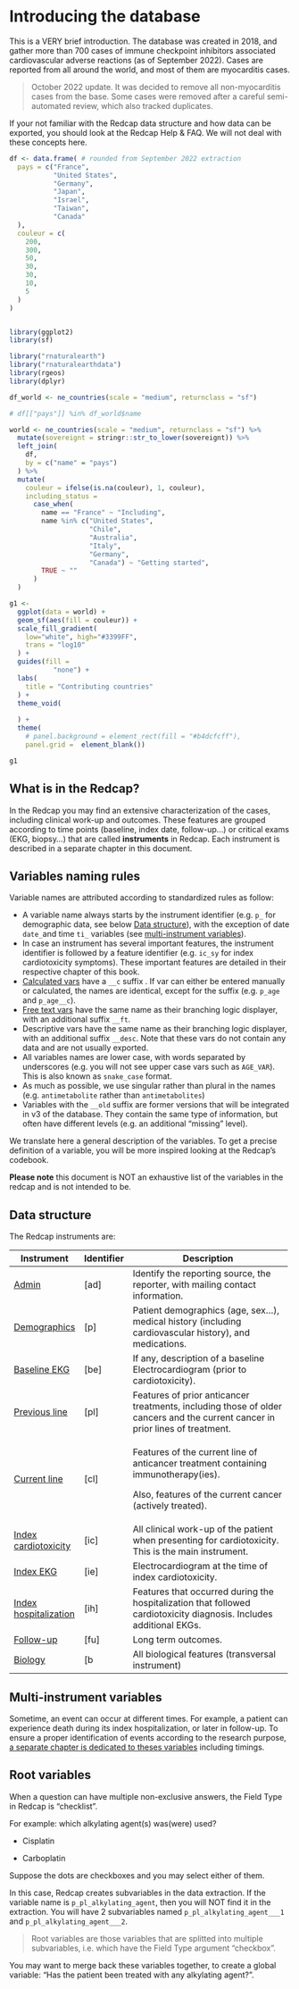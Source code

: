 # Introducing the database {#intro}

This is a VERY brief introduction. The database was created in 2018, and gather more than 700 cases of immune checkpoint inhibitors associated cardiovascular adverse reactions (as of September 2022). Cases are reported from all around the world, and most of them are myocarditis cases.

> October 2022 update. It was decided to remove all non-myocarditis cases from the base. Some cases were removed after a careful semi-automated review, which also tracked duplicates.

If your not familiar with the Redcap data structure and how data can be exported, you should look at the Redcap Help & FAQ. We will not deal with these concepts here.

```r

df <- data.frame( # rounded from September 2022 extraction
  pays = c("France",
           "United States",
           "Germany",
           "Japan",
           "Israel",
           "Taiwan",
           "Canada"
  ),
  couleur = c(
    200, 
    300,
    50,
    30,
    30,
    10,
    5
  )
)


library(ggplot2)
library(sf)

library("rnaturalearth")
library("rnaturalearthdata")
library(rgeos)
library(dplyr)

df_world <- ne_countries(scale = "medium", returnclass = "sf")

# df[["pays"]] %in% df_world$name

world <- ne_countries(scale = "medium", returnclass = "sf") %>% 
  mutate(sovereignt = stringr::str_to_lower(sovereignt)) %>% 
  left_join(
    df,
    by = c("name" = "pays")
  ) %>% 
  mutate(
    couleur = ifelse(is.na(couleur), 1, couleur),
    including_status = 
      case_when(
        name == "France" ~ "Including",
        name %in% c("United States",
                    "Chile",
                    "Australia",
                    "Italy",
                    "Germany",
                    "Canada") ~ "Getting started",
        TRUE ~ ""
      )
  )

g1 <- 
  ggplot(data = world) +
  geom_sf(aes(fill = couleur)) +
  scale_fill_gradient(
    low="white", high="#3399FF",
    trans = "log10"
  ) +
  guides(fill = 
           "none") +
  labs(
    title = "Contributing countries"
  ) +
  theme_void(
   
  ) +
  theme(
    # panel.background = element_rect(fill = "#b4dcfcff"),
    panel.grid =  element_blank())

g1
```

## What is in the Redcap?

In the Redcap you may find an extensive characterization of the cases, including clinical work-up and outcomes. These features are grouped according to time points (baseline, index date, follow-up...) or critical exams (EKG, biopsy...) that are called **instruments** in Redcap. Each instrument is described in a separate chapter in this document.

## Variables naming rules

Variable names are attributed according to standardized rules as follow:

-   A variable name always starts by the instrument identifier (e.g. `p_` for demographic data, see below [Data structure](#data_structure)), with the exception of date `date_`and time `ti_` variables (see [multi-instrument variables](#multi_instrument_var)).
-   In case an instrument has several important features, the instrument identifier is followed by a feature identifier (e.g. `ic_sy` for index cardiotoxicity symptoms). These important features are detailed in their respective chapter of this book.
-   [Calculated vars](#calc_manual_var) have a `__c` suffix . If var can either be entered manually or calculated, the names are identical, except for the suffix (e.g. `p_age` and `p_age__c`).
-   [Free text vars](#freetext_var) have the same name as their branching logic displayer, with an additional suffix `__ft`.
-   Descriptive vars have the same name as their branching logic displayer, with an additional suffix `__desc`. Note that these vars do not contain any data and are not usually exported.
-   All variables names are lower case, with words separated by underscores (e.g. you will not see upper case vars such as `AGE_VAR`). This is also known as `snake_case` format.
-   As much as possible, we use singular rather than plural in the names (e.g. `antimetabolite` rather than `antimetabolites`)
-   Variables with the `__old` suffix are former versions that will be integrated in v3 of the database. They contain the same type of information, but often have different levels (e.g. an additional "missing" level).

We translate here a general description of the variables. To get a precise definition of a variable, you will be more inspired looking at the Redcap's codebook.

**Please note** this document is NOT an exhaustive list of the variables in the redcap and is not intended to be.

## Data structure {#data_structure}

The Redcap instruments are:

+-----------------------------------+------------+-------------------------------------------------------------------------------------------------------------------------------+
| Instrument                        | Identifier | Description                                                                                                                   |
+===================================+============+===============================================================================================================================+
| [Admin](#admin)                   | [ad]       | Identify the reporting source, the reporter, with mailing contact information.                                                |
+-----------------------------------+------------+-------------------------------------------------------------------------------------------------------------------------------+
| [Demographics](#demo)             | [p]        | Patient demographics (age, sex...), medical history (including cardiovascular history), and medications.                      |
+-----------------------------------+------------+-------------------------------------------------------------------------------------------------------------------------------+
| [Baseline EKG](#ekg)              | [be]       | If any, description of a baseline Electrocardiogram (prior to cardiotoxicity).                                                |
+-----------------------------------+------------+-------------------------------------------------------------------------------------------------------------------------------+
| [Previous line](#previous_line)   | [pl]       | Features of prior anticancer treatments, including those of older cancers and the current cancer in prior lines of treatment. |
+-----------------------------------+------------+-------------------------------------------------------------------------------------------------------------------------------+
| [Current line](#current_line)     | [cl]       | Features of the current line of anticancer treatment containing immunotherapy(ies).                                           |
|                                   |            |                                                                                                                               |
|                                   |            | Also, features of the current cancer (actively treated).                                                                      |
+-----------------------------------+------------+-------------------------------------------------------------------------------------------------------------------------------+
| [Index cardiotoxicity](#index_c)  | [ic]       | All clinical work-up of the patient when presenting for cardiotoxicity. This is the main instrument.                          |
+-----------------------------------+------------+-------------------------------------------------------------------------------------------------------------------------------+
| [Index EKG](#ekg)                 | [ie]       | Electrocardiogram at the time of index cardiotoxicity.                                                                        |
+-----------------------------------+------------+-------------------------------------------------------------------------------------------------------------------------------+
| [Index hospitalization](#index_h) | [ih]       | Features that occurred during the hospitalization that followed cardiotoxicity diagnosis. Includes additional EKGs.           |
+-----------------------------------+------------+-------------------------------------------------------------------------------------------------------------------------------+
| [Follow-up](#fup)                 | [fu]       | Long term outcomes.                                                                                                           |
+-----------------------------------+------------+-------------------------------------------------------------------------------------------------------------------------------+
| [Biology](#biology)               | [b         | All biological features (transversal instrument)                                                                              |
+-----------------------------------+------------+-------------------------------------------------------------------------------------------------------------------------------+

## Multi-instrument variables

Sometime, an event can occur at different times. For example, a patient can experience death during its index hospitalization, or later in follow-up. To ensure a proper identification of events according to the research purpose, [a separate chapter is dedicated to theses variables](#multi_instrument_var) including timings.

## Root variables

When a question can have multiple non-exclusive answers, the Field Type in Redcap is "checklist".

For example: which alkylating agent(s) was(were) used?

-   Cisplatin

-   Carboplatin

Suppose the dots are checkboxes and you may select either of them.

In this case, Redcap creates subvariables in the data extraction. If the variable name is `p_pl_alkylating_agent`, then you will NOT find it in the extraction. You will have 2 subvariables named `p_pl_alkylating_agent___1` and `p_pl_alkylating_agent___2`.

> Root variables are those variables that are splitted into multiple subvariables, i.e. which have the Field Type argument "checkbox".

You may want to merge back these variables together, to create a global variable: "Has the patient been treated with any alkylating agent?".
